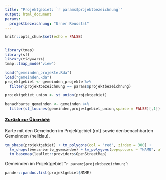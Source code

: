 ---
title: "Projektgebiet: `r params$projektbezeichnung`"
output: html_document
params:
  projektbezeichnung: "Urner Reusstal"
---
```{r setup, include=FALSE}
knitr::opts_chunk$set(echo = FALSE)


library(tmap)
library(sf)
library(tidyverse)
tmap::tmap_mode("view")
```


```{r}
load("gemeinden_projekte.Rda")
load("gemeinden.Rda")
projektgebiet <- gemeinden_projekte %>%
  filter(projektbezeichnung == params$projektbezeichnung)

projektgebiet_union <- st_union(projektgebiet)

benachbarte_gemeinden <- gemeinden %>%
  filter(st_touches(gemeinden,projektgebiet_union,sparse = FALSE)[,1])
```

#### [Zurück zur Übersicht](index.html)


Karte mit den Gemeinden im Projektgebiet (rot) sowie den benachbarten Gemeinden (hellblau).
```{r, fig.width=10, fig.height=10}
tm_shape(projektgebiet) + tm_polygons(col = "red", zindex = 300) +
  tm_shape(benachbarte_gemeinden) + tm_polygons(popup.vars = "NAME", alpha = 0.4, col = "lightblue") +
  tm_basemap(leaflet::providers$OpenStreetMap)
```


Gemeinden im Projektgebiet "`r params$projektbezeichnung`": 
```{r, results='asis'}
pander::pandoc.list(projektgebiet$NAME)
```

